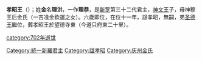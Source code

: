 {{朝鮮半島君王
| 名稱=孝昭王
| 新羅代數=32
| 統一新羅代數=4
| 前任=[[神文王|神文王]]
| 繼任=[[聖德王|聖德王]]
| 畫像=
| 說明=
| 在位=692年—702年
| 年號=
| 姓名=金理洪
| 封號=
| 字=
| 號=
| 別名=
| 出生年=687年
| 立世子=
| 逝世年=702年
| 廟號=
| 諡號=
| 陵墓=
| 父親=[[神文王|神文王]]
| 母親=[[神穆王后|神穆王后]]
| 嫡母=
| 皇后=
| 王后=
| 王妃=
| 妃=
| 嫡子=
| 庶子=
| 嫡女=
| 庶女=
| 注釋=
|}}
'''孝昭王'''（{{bd|687年||702年||}}）；姓'''金'''名'''理洪'''，一作'''理恭'''，是[[新罗|新罗]]第三十二代君主，[[神文王|神文王]]子，母神穆王后金氏（一吉飡金欽運之女）。六歲即位，在位十一年，諡孝昭，無嗣，弟[[圣德王|圣德王]]繼位，葬孝昭王於望德寺東（今道只府東二十里）。

{{新罗君主}}
[[Category:統一新羅君主|Category:統一新羅君主]]
[[category:702年逝世|category:702年逝世]]
[[Category:諡孝昭|Category:諡孝昭]]
[[Category:庆州金氏|Category:庆州金氏]]